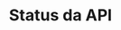 ---
title: "Status da API"
openapi: "GET /api/status"
description: "Verifique o status do sistema Lhama v2"
---